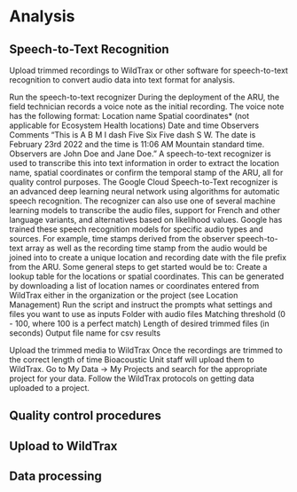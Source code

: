 # Analysis

## Speech-to-Text Recognition

Upload trimmed recordings to WildTrax or other software for speech-to-text recognition to convert audio data into text format for analysis.


Run the speech-to-text recognizer
During the deployment of the ARU, the field technician records a voice note as the initial recording. The voice note has the following format:
Location name
Spatial coordinates* (not applicable for Ecosystem Health locations)
Date and time
Observers
Comments
“This is A B M I dash Five Six Five dash S W. The date is February 23rd 2022 and the time is 11:06 AM Mountain standard time. Observers are John Doe and Jane Doe.”
A speech-to-text recognizer is used to transcribe this into text information in order to extract the location name, spatial coordinates or confirm the temporal stamp of the ARU, all for quality control purposes. The Google Cloud Speech-to-Text recognizer is an advanced deep learning neural network using algorithms for automatic speech recognition. The recognizer can also use one of several machine learning models to transcribe the audio files, support for French and other language variants, and alternatives based on likelihood values. Google has trained these speech recognition models for specific audio types and sources. For example, time stamps derived from the observer speech-to-text array as well as the recording time stamp from the audio would be joined into to create a unique location and recording date with the file prefix from the ARU. Some general steps to get started would be to:
Create a lookup table for the locations or spatial coordinates. This can be generated by downloading a list of location names or coordinates entered from WildTrax either in the organization or the project (see Location Management)
Run the script and instruct the prompts what settings and files you want to use as inputs
Folder with audio files
Matching threshold (0 - 100, where 100 is a perfect match)
Length of desired trimmed files (in seconds)
Output file name for csv results

Upload the trimmed media to WildTrax
	Once the recordings are trimmed to the correct length of time Bioacoustic Unit staff will upload them to WildTrax. Go to My Data -> My Projects and search for the appropriate project for your data. Follow the WildTrax protocols on getting data uploaded to a project. 

## Quality control procedures

## Upload to WildTrax

## Data processing
